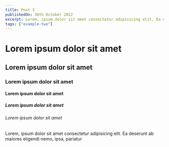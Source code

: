 ```yaml
---
title: Post 3
publishedOn: 30th October 2022
excerpt: Lorem, ipsum dolor sit amet consectetur adipisicing elit. Ea deserunt ab maiores eligendi nemo, ipsa, pariatur
tags: ["example-two"]
---
```



<Head>
  <title>James Riall - Post 3</title>
</Head>

# Lorem ipsum dolor sit amet

## Lorem ipsum dolor sit amet

### Lorem ipsum dolor sit amet

#### Lorem ipsum dolor sit amet

##### Lorem ipsum dolor sit amet

###### Lorem ipsum dolor sit amet

Lorem, ipsum dolor sit amet consectetur adipisicing elit. Ea deserunt ab maiores eligendi nemo, ipsa, pariatur
